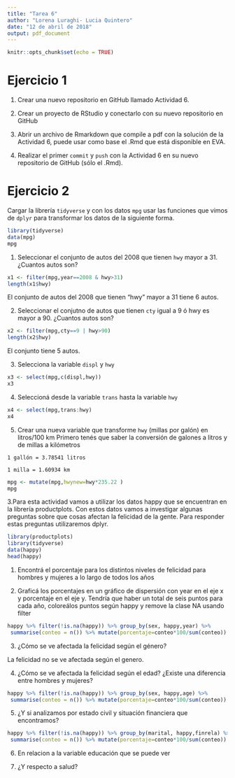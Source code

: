 ```yaml
---
title: "Tarea 6"
author: "Lorena Luraghi- Lucia Quintero"
date: "12 de abril de 2018"
output: pdf_document
---
```


```r
knitr::opts_chunk$set(echo = TRUE)
```


# Ejercicio 1

1. Crear una  nuevo repositorio en GitHub llamado Actividad 6. 

2. Crear un proyecto de RStudio y conectarlo con su nuevo repositorio en GitHub

3. Abrir un archivo de Rmarkdown que compile a pdf con la solución de la Actividad 6, puede usar como base el .Rmd que está disponible en EVA. 

4. Realizar el primer `commit` y `push` con la Actividad 6 en su nuevo repositorio de GitHub (sólo el .Rmd).


# Ejercicio 2
Cargar la librería `tidyverse` y con los datos `mpg` usar las funciones que vimos de `dplyr` para  transformar los datos de la siguiente forma. 

```r
library(tidyverse)
data(mpg)
mpg
```
1. Seleccionar el conjunto de autos del 2008 que tienen `hwy` mayor a 31. ¿Cuantos autos son?

```r
x1 <- filter(mpg,year==2008 & hwy>31)
length(x1$hwy)
```
El conjunto de autos del 2008 que tienen "hwy" mayor a 31 tiene 6 autos.

2. Seleccionar el conjutno de autos que tienen `cty` igual a 9 ó hwy es mayor a 90. ¿Cuantos autos son? 

``` r
x2 <- filter(mpg,cty==9 | hwy>90)
length(x2$hwy)
```
El conjunto tiene 5 autos.

3. Selecciona la variable `displ` y `hwy`
```r
x3 <- select(mpg,c(displ,hwy))
x3
```
4. Seleccioná desde la variable `trans` hasta la variable `hwy`

```r
x4 <- select(mpg,trans:hwy)
x4
```

5. Crear una nueva variable que transforme  `hwy` (millas por galón) en litros/100 km 
Primero tenés que saber la conversión de galones a litros y de millas a kilómetros

`1 gallón = 3.78541 litros`

`1 milla = 1.60934 km`



```r
mpg <- mutate(mpg,hwynew=hwy*235.22 )
mpg
```


3.Para esta actividad vamos a utilizar los datos happy que se encuentran en la librería productplots. Con estos datos vamos a investigar algunas preguntas sobre que cosas afectan la felicidad de la gente. Para responder estas preguntas utilizaremos dplyr.

```r
library(productplots)
library(tidyverse)
data(happy)
head(happy)
```


1. Encontrá el porcentaje para los distintos niveles de felicidad para hombres y mujeres a lo largo de todos los años

2. Graficá los porcentajes en un gráfico de dispersión con year en el eje x y porcentaje en el eje y. Tendría que haber un total de seis puntos para cada año, coloreálos puntos según happy y remove la clase NA usando filter

```r
happy %>% filter(!is.na(happy)) %>% group_by(sex, happy,year) %>%
 summarise(conteo = n()) %>% mutate(porcentaje=conteo*100/sum(conteo)) %>% ggplot(aes(x=year,y=porcentaje,colour=happy)) + geom_point() + facet_wrap(~sex)
```

3. ¿Cómo se ve afectada la felicidad según el género?

La felicidad no se ve afectada según el genero.

4. ¿Cómo se ve afectada la felicidad según el edad? ¿Existe una diferencia entre hombres y mujeres?

```r
happy %>% filter(!is.na(happy)) %>% group_by(sex, happy,age) %>%
 summarise(conteo = n()) %>% mutate(porcentaje=conteo*100/sum(conteo)) %>% ggplot(aes(x=age,y=porcentaje,colour=happy)) + geom_point() + facet_wrap(~sex)
```



5. ¿Y si analizamos por estado civil y situación financiera que encontramos?

```r
happy %>% filter(!is.na(happy)) %>% group_by(marital, happy,finrela) %>%
 summarise(conteo = n()) %>% mutate(porcentaje=conteo*100/sum(conteo)) %>% ggplot(aes(x=finrela,y=porcentaje,colour=happy)) + geom_point() + facet_wrap(~marital)
```

6. En relacion a la variable educación que se puede ver


7. ¿Y respecto a salud?